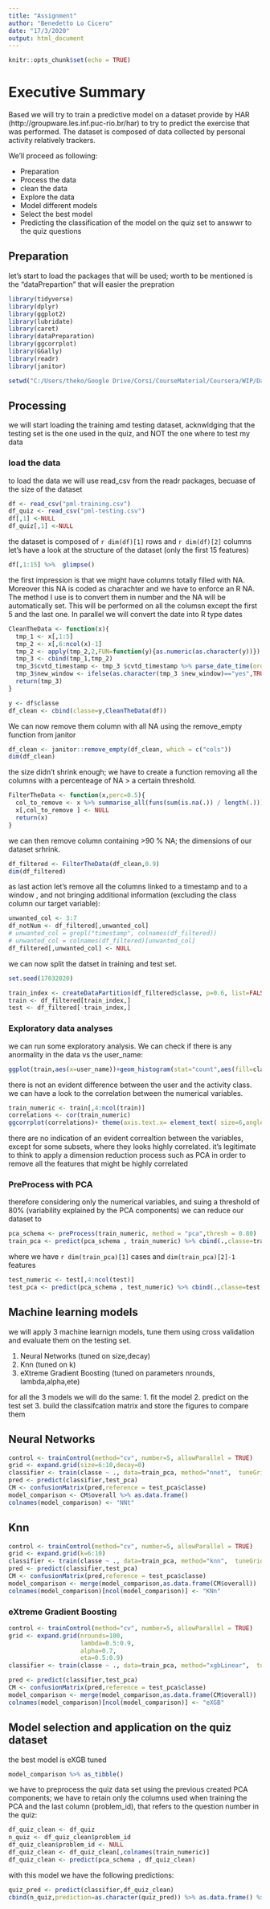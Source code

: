 ```yaml
---
title: "Assignment"
author: "Benedetto Lo Cicero"
date: "17/3/2020"
output: html_document
---
```


```r
knitr::opts_chunk$set(echo = TRUE)
```


# Executive Summary

Based  we will try to train a predictive model on a dataset provide by HAR
(http://groupware.les.inf.puc-rio.br/har) to try to predict the exercise that was performed.
The dataset is composed of data collected by personal activity relatively trackers.

We'll proceed as following:

- Preparation
- Process the data
- clean the data
- Explore the data 
- Model different models
- Select the best model
- Predicting the classification of the model on the quiz set to answwr to the quiz questions

## Preparation

let's start to load the packages that will be used; worth to be mentioned is the "dataPrepartion" that will easier the prepration
```r
library(tidyverse)
library(dplyr)
library(ggplot2)
library(lubridate)
library(caret)
library(dataPreparation)
library(ggcorrplot)
library(GGally)
library(readr)
library(janitor)
```

```r
setwd("C:/Users/theko/Google Drive/Corsi/CourseMaterial/Coursera/WIP/Data Science_ Statistics and Machine Learning Specialization/03_PracticalMachineLearning/Assignment")
```

## Processing

we will start loading the training amd testing dataset, acknwldging that the testing set is the one used in the quiz, and NOT the one where to test my data

### load the data

to load the data we will use read_csv from the readr packages, becuase of the size of the dataset
```r
df <- read_csv("pml-training.csv")
df_quiz <- read_csv("pml-testing.csv") 
df[,1] <-NULL
df_quiz[,1] <-NULL
```
the dataset is composed of ```r dim(df)[1]``` rows and ```r dim(df)[2]``` columns
let's have a look at the structure of the dataset (only the first 15 features)

```r
df[,1:15] %>%  glimpse()
```

the first impression is that we might have columns totally filled with NA.
Moreover this NA is coded as charachter and we have to enforce an R NA. The method I use is to convert them in number and the NA will be automatically set. This will be performed on all the columsn except the first 5 and the last one. In parallel we will convert the date into R type dates

```r
CleanTheData <- function(x){
  tmp_1 <- x[,1:5]
  tmp_2 <- x[,6:ncol(x)-1]
  tmp_2 <- apply(tmp_2,2,FUN=function(y){as.numeric(as.character(y))}) 
  tmp_3 <- cbind(tmp_1,tmp_2)
  tmp_3$cvtd_timestamp <- tmp_3 $cvtd_timestamp %>% parse_date_time(orders="%d/%m/%y %H:%M")
  tmp_3$new_window <- ifelse(as.character(tmp_3 $new_window)=="yes",TRUE,FALSE)
  return(tmp_3)
}
```

```r
y <- df$classe
df_clean <- cbind(classe=y,CleanTheData(df))
```

We can now remove them column with all NA using the remove_empty function from janitor

```r
df_clean <- janitor::remove_empty(df_clean, which = c("cols"))
dim(df_clean)
```

the size didn't shrink enough; we have to create a function removing all the columns with a percenteage of NA > a certain threshold. 

```r
FilterTheData <- function(x,perc=0.5){
  col_to_remove <- x %>% summarise_all(funs(sum(is.na(.)) / length(.))) %>% t() %>% as.data.frame() %>% rename(Percentage=V1) %>%  subset(Percentage>=perc) %>% row.names()
  x[,col_to_remove ] <- NULL
  return(x)
}
```

we can then remove column containing >90 % NA; the dimensions of our dataset srhrink.

```r
df_filtered <- FilterTheData(df_clean,0.9)
dim(df_filtered)
```

as last action let's remove all the columns linked to a timestamp and to a window , and not bringing additional information (excluding the class column our target variable):
```r
unwanted_col <- 3:7
df_notNum <- df_filtered[,unwanted_col]
# unwanted_col = grepl("timestamp", colnames(df_filtered))
# unwanted_col = colnames(df_filtered)[unwanted_col]
df_filtered[,unwanted_col] <- NULL
```

we can now split the datset in training and test set.

```r
set.seed(17032020)

train_index <- createDataPartition(df_filtered$classe, p=0.6, list=FALSE)
train <- df_filtered[train_index,]
test <- df_filtered[-train_index,]
```

### Exploratory data analyses 

we can run some exploratory analysis. We can check if there is any anormality in the data vs the user_name:
```r
ggplot(train,aes(x=user_name))+geom_histogram(stat="count",aes(fill=classe))
```

there is not an evident difference between the user and the activity class.
we can have a look to the correlation between the numerical variables.

```r
train_numeric <- train[,4:ncol(train)]
correlations <- cor(train_numeric)
ggcorrplot(correlations)+ theme(axis.text.x= element_text( size=6,angle=90))+theme(axis.text.y= element_text( size=6,angle=0))
```

there are no indication of an evident correaltion between the variables, except for some subsets, where they looks highly correlated.
it's legitimate to think to apply a dimension reduction process such as PCA in order to remove all the features that might be highly correlated

### PreProcess with PCA

therefore considering only the numerical variables, and suing a threshold of 80% (variability explained by the PCA components) we can reduce our dataset to 

```r
pca_schema <- preProcess(train_numeric, method = "pca",thresh = 0.80)
train_pca <- predict(pca_schema , train_numeric) %>% cbind(.,classe=train[,1])
```

where we have ```r dim(train_pca)[1]``` cases and ```dim(train_pca)[2]-1``` features

```r
test_numeric <- test[,4:ncol(test)]
test_pca <- predict(pca_schema , test_numeric) %>% cbind(.,classe=test[,1])
```



## Machine learning models
we will apply 3 machine learnign models, tune them using cross validation and evaluate them on the testing set.

1. Neural Networks (tuned on size,decay)
2. Knn (tuned on k)
3. eXtreme Gradient Boosting (tuned on parameters nrounds, lambda,alpha,ete)

for all the 3 models we will do the same:
1. fit the model
2. predict on the test set
3. build the classifcation matrix and store the figures to compare them

## Neural Networks
```r
control <- trainControl(method="cv", number=5, allowParallel = TRUE)
grid <- expand.grid(size=6:10,decay=0)
classifier <- train(classe ~ ., data=train_pca, method="nnet",  tuneGrid=grid,trControl=control)
pred <- predict(classifier,test_pca)
CM <- confusionMatrix(pred,reference = test_pca$classe)
model_comparison <- CM$overall %>% as.data.frame()
colnames(model_comparison) <- "NNt"

```

## Knn
```r
control <- trainControl(method="cv", number=5, allowParallel = TRUE)
grid <- expand.grid(k=6:10)
classifier <- train(classe ~ ., data=train_pca, method="knn",  tuneGrid=grid,trControl=control)
pred <- predict(classifier,test_pca)
CM <- confusionMatrix(pred,reference = test_pca$classe)
model_comparison <- merge(model_comparison,as.data.frame(CM$overall))
colnames(model_comparison)[ncol(model_comparison)] <- "KNn"

```

### eXtreme Gradient Boosting

```r
control <- trainControl(method="cv", number=5, allowParallel = TRUE)
grid <- expand.grid(nrounds=100,
                    lambda=0.5:0.9, 
                    alpha=0.7, 
                    eta=0.5:0.9)
classifier <- train(classe ~ ., data=train_pca, method="xgbLinear",  tuneGrid=grid,trControl=control)
```

```r
pred <- predict(classifier,test_pca)
CM <- confusionMatrix(pred,reference = test_pca$classe)
model_comparison <- merge(model_comparison,as.data.frame(CM$overall))
colnames(model_comparison)[ncol(model_comparison)] <- "eXGB"

```

## Model selection and application on the quiz dataset

the best model is eXGB tuned 

```r
model_comparison %>% as_tibble()
```


we have to preprocess the quiz data set using the previous created PCA components; we have to retain only the columns used when training the PCA and the last column (problem_id), that refers to the question number in the quiz:

```r
df_quiz_clean <- df_quiz
n_quiz <- df_quiz_clean$problem_id
df_quiz_clean$problem_id <- NULL
df_quiz_clean <- df_quiz_clean[,colnames(train_numeric)]
df_quiz_clean <- predict(pca_schema , df_quiz_clean) 
```

with this model we have the following predictions:
```r
quiz_pred <- predict(classifier,df_quiz_clean)
cbind(n_quiz,prediction=as.character(quiz_pred)) %>% as.data.frame() %>% as_tibble()
```

